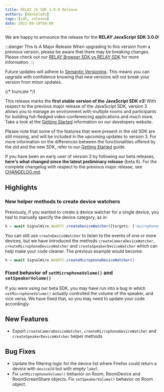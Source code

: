 ---
title: RELAY JS SDK 3.0.0 Release
authors: [danieleds]
tags: [sdk, release]
date: 2021-08-10T00:00
---


We are happy to announce the release for the **RELAY JavaScript SDK 3.0.0**!

:::danger This Is A Major Release
When upgrading to this version from a previous version, please be aware that there may be breaking changes.
Please check out our [RELAY Browser SDK vs RELAY SDK](/sdks/relay-browser-sdk/v2/guides/v2-vs-v3) for more information.
:::

Future updates will adhere to [Semantic Versioning](https://semver.org/).
This means you can upgrade with confidence knowing that new versions will not break your version from minor updates.

<ReleaseCard library="@signalwire/js" version="3.0.0" releaseType="major"/>

{/* truncate */}

This release marks the **first stable version of the JavaScript SDK v3**!
With respect to the previous major release of the JavaScript SDK, version 3 allows you to manage an environment with multiple rooms and participants for building full-fledged video-conferencing applications and much more. Take a look at the [Getting Started](https://developer.signalwire.com/client-sdk/docs/getting-started) information on our developers website.

Please note that some of the features that were present in the old SDK are still missing, and will be included in the upcoming updates to version 3. For more information on the differences between the functionalities offered by the old and the new SDK, refer to our [Getting Started](https://developer.signalwire.com/client-sdk/docs/getting-started-1) guide.

If you have been an early user of version 3 by following our beta releases, **here's what changed since the latest preliminary release** (beta 6). For the complete changelog with respect to the previous major release, see [CHANGELOG.md](https://github.com/signalwire/signalwire-js/blob/%40signalwire/js%403.0.0/packages/js/CHANGELOG.md).

## Highlights
### New helper methods to create device watchers
Previously, if you wanted to create a device watcher for a single device, you had to manually specify the device category, as in:
```typescript
h = await SignalWire.WebRTC.createDeviceWatcher({targets: ['microphone']})
```

You can still use `createDeviceWatcher` to listen to the events of one or more devices, but we have introduced the methods `createCameraDeviceWatcher`, `createMicrophoneDeviceWatcher` and `createSpeakerDeviceWatcher` which can help make your code cleaner. The previous example would become:
```typescript
h = await SignalWire.WebRTC.createMicrophoneDeviceWatcher()
```

### Fixed behavior of `setMicrophoneVolume()` and `setSpeakerVolume()`
If you were using our beta SDK, you may have run into a bug in which `setMicrophoneVolume()` actually controlled the volume of the speaker, and vice versa. We have fixed that, so you may need to update your code accordingly.

## New Features
- Export `createCameraDeviceWatcher`, `createMicrophoneDeviceWatcher` and `createSpeakerDeviceWatcher` helper methods

## Bug Fixes
- Update the filtering logic for the device list where Firefox could return a device with `deviceId` but with empty `label`.
- Fix `setMicrophoneVolume()` behavior on Room, RoomDevice and RoomScreenShare objects. Fix `setSpeakerVolume()` behavior on Room object.